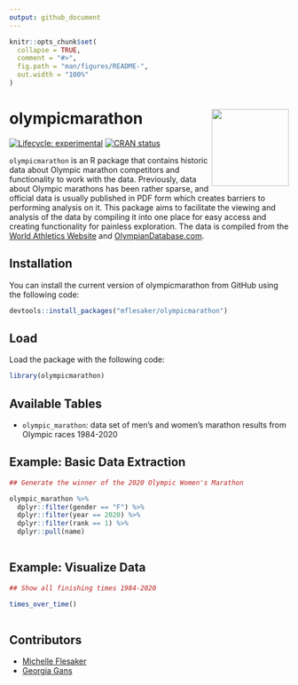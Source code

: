 ```yaml
---
output: github_document
---
```


<!-- README.md is generated from README.Rmd. Please edit that file -->

```r
knitr::opts_chunk$set(
  collapse = TRUE,
  comment = "#>",
  fig.path = "man/figures/README-",
  out.width = "100%"
)
```

# olympicmarathon <img src='man/figures/logo.png' align="right" height="139"/>

<!-- badges: start -->
[![Lifecycle: experimental](https://img.shields.io/badge/lifecycle-experimental-orange.svg)](https://lifecycle.r-lib.org/articles/stages.html#experimental)
[![CRAN status](https://www.r-pkg.org/badges/version/olympicmarathon)](https://CRAN.R-project.org/package=olympicmarathon)
<!-- badges: end -->

`olympicmarathon` is an R package that contains historic data about Olympic marathon competitors and functionality to work with the data. Previously, data about Olympic marathons has been rather sparse, and official data is usually published in PDF form which creates barriers to performing analysis on it. This package aims to facilitate the viewing and analysis of the data by compiling it into one place for easy access and creating functionality for painless exploration. The data is compiled from the [World Athletics Website](https://www.worldathletics.org/) and [OlympianDatabase.com](https://www.olympiandatabase.com/).

## Installation

You can install the current version of olympicmarathon from GitHub using the following code:

``` r
devtools::install_packages("mflesaker/olympicmarathon")
```

## Load

Load the package with the following code:

```r
library(olympicmarathon)
```

## Available Tables
 - `olympic_marathon`: data set of men's and women's marathon results from Olympic races 1984-2020

## Example: Basic Data Extraction

```r
## Generate the winner of the 2020 Olympic Women's Marathon

olympic_marathon %>%
  dplyr::filter(gender == "F") %>%
  dplyr::filter(year == 2020) %>%
  dplyr::filter(rank == 1) %>%
  dplyr::pull(name)
  
```

## Example: Visualize Data

```r

## Show all finishing times 1984-2020

times_over_time()
  
```

## Contributors
 - [Michelle Flesaker](https://github.com/mflesaker)
 - [Georgia Gans](https://github.com/georgiagans)
